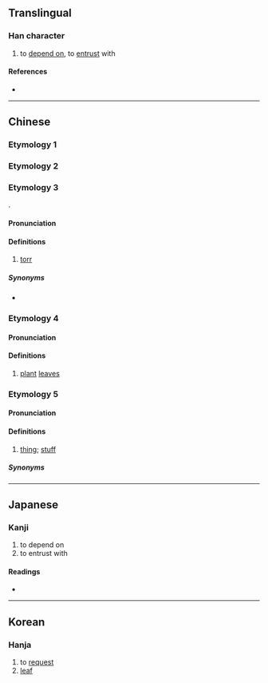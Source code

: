 {{character info/new}}
{{also|虐|托}}<!-- may be replaced by zh-forms -->
==Translingual==

===Han character===
{{Han char|rn=4|rad=丿|as=02|sn=3|four=20714|canj=HP|ids=⿱丿七}}

# to [[depend on]], to [[entrust]] with

====References====
* {{Han ref|kx=0082.020|dkj=00120|dj=0165.080|hdz=10032.010|uh=4E47|ud=20039|bh=C947|bd=51527}}

----

==Chinese==

===Etymology 1===
{{zh-see|虐|v}}

===Etymology 2===
{{zh-see|託|v}}

===Etymology 3===
{{zh-forms}}
{{bor|zh|en|torr}}.

====Pronunciation====
{{zh-pron
|m=tuō
|c=tok3
|cat=n
}}

====Definitions====
{{zh-hanzi}}

# {{lb|zh|obsolete}} [[torr]]

=====Synonyms=====
* {{zh-l|托}}

===Etymology 4===
{{zh-forms}}

====Pronunciation====
{{zh-pron
|m=zhé
|c=zaak6
|oc=y
|cat=n
}}

====Definitions====
{{zh-hanzi}}

# [[plant]] [[leaf|leav]]es

===Etymology 5===
{{zh-forms}}

====Pronunciation====
{{zh-pron
|md=nó̤h
|cat=n
}}

====Definitions====
{{zh-hanzi}}

# {{lb|zh|Min Dong}} [[thing]]; [[stuff]]

=====Synonyms=====
{{zh-dial|東西}}

----

==Japanese==

===Kanji===
{{ja-kanji|grade=|rs=丿02}}

# to depend on
# to entrust with

====Readings====
* {{ja-readings|on=[[たく]] (taku), [[ちゃく]] (chaku)|kun=}}

----

==Korean==

===Hanja===
{{ko-hanja|hangeul=탁|eumhun=|rv=tak|mr=t'ak|y=thak}}

# to [[request]]
# [[leaf]]
